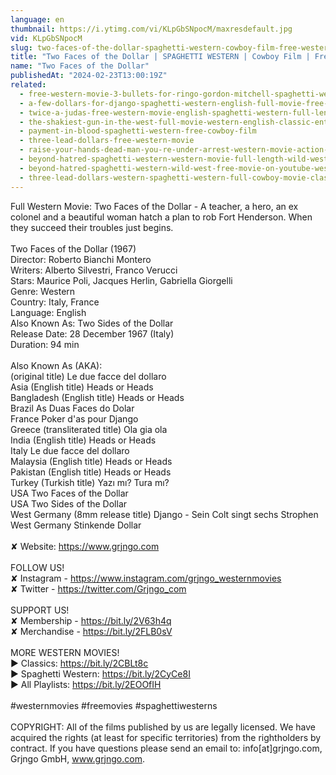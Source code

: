 ```yaml
---
language: en
thumbnail: https://i.ytimg.com/vi/KLpGbSNpocM/maxresdefault.jpg
vid: KLpGbSNpocM
slug: two-faces-of-the-dollar-spaghetti-western-cowboy-film-free-western
title: "Two Faces of the Dollar | SPAGHETTI WESTERN | Cowboy Film | Free Western"
name: "Two Faces of the Dollar"
publishedAt: "2024-02-23T13:00:19Z"
related:
  - free-western-movie-3-bullets-for-ringo-gordon-mitchell-spaghetti-western-full-youtube-movie
  - a-few-dollars-for-django-spaghetti-western-english-full-movie-free-full-youtube-movies
  - twice-a-judas-free-western-movie-english-spaghetti-western-full-length
  - the-shakiest-gun-in-the-west-full-movie-western-english-classic-entire-film-full-free-movies
  - payment-in-blood-spaghetti-western-free-cowboy-film
  - three-lead-dollars-free-western-movie
  - raise-your-hands-dead-man-you-re-under-arrest-western-movie-action-romance
  - beyond-hatred-spaghetti-western-western-movie-full-length-wild-west
  - beyond-hatred-spaghetti-western-wild-west-free-movie-on-youtube-western-movies
  - three-lead-dollars-western-spaghetti-western-full-cowboy-movie-classic-film-wild-west
---
```


Full Western Movie: Two Faces of the Dollar - A teacher, a hero, an ex colonel and a beautiful woman hatch a plan to rob Fort Henderson. When they succeed their troubles just begins.<br />
<br />
Two Faces of the Dollar (1967)<br />
Director: Roberto Bianchi Montero<br />
Writers: Alberto Silvestri, Franco Verucci<br />
Stars: Maurice Poli, Jacques Herlin, Gabriella Giorgelli<br />
Genre: Western<br />
Country: Italy, France<br />
Language: English<br />
Also Known As: Two Sides of the Dollar<br />
Release Date: 28 December 1967 (Italy)<br />
Duration: 94 min<br />
<br />
Also Known As (AKA):<br />
(original title) Le due facce del dollaro<br />
Asia (English title) Heads or Heads<br />
Bangladesh (English title) Heads or Heads<br />
Brazil As Duas Faces do Dolar<br />
France Poker d'as pour Django<br />
Greece (transliterated title) Ola gia ola<br />
India (English title) Heads or Heads<br />
Italy Le due facce del dollaro<br />
Malaysia (English title) Heads or Heads<br />
Pakistan (English title) Heads or Heads<br />
Turkey (Turkish title) Yazı mı? Tura mı?<br />
USA Two Faces of the Dollar<br />
USA Two Sides of the Dollar<br />
West Germany (8mm release title) Django - Sein Colt singt sechs Strophen<br />
West Germany Stinkende Dollar<br />
<br />
✘ Website: https://www.grjngo.com<br />
<br />
FOLLOW US!<br />
✘ Instagram - https://www.instagram.com/grjngo_westernmovies<br />
✘ Twitter - https://twitter.com/Grjngo_com<br />
<br />
SUPPORT US!<br />
✘ Membership - https://bit.ly/2V63h4q<br />
✘ Merchandise - https://bit.ly/2FLB0sV<br />
<br />
MORE WESTERN MOVIES! <br />
► Classics: https://bit.ly/2CBLt8c <br />
► Spaghetti Western: https://bit.ly/2CyCe8I <br />
► All Playlists: https://bit.ly/2EOOfIH <br />
<br />
#westernmovies #freemovies #spaghettiwesterns<br />
<br />
COPYRIGHT: All of the films published by us are legally licensed. We have acquired the rights (at least for specific territories) from the rightholders by contract. If you have questions please send an email to: info[at]grjngo.com, Grjngo GmbH, www.grjngo.com.